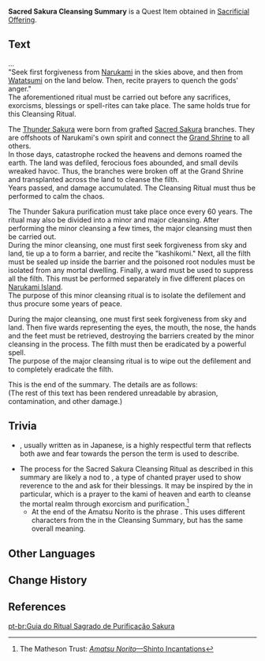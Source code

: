 {{Book Infobox
|image       = Item Someone's Diary.png
|type        = Quest Items
|rarity      = 3
|description = A tattered scroll containing information related to the Sacred Sakura Cleansing Ritual. Some pages seem to bear the cinnabar seal of some shrine.
|source1     = [[Sacrificial Offering]]
}}
'''Sacred Sakura Cleansing Summary''' is a Quest Item obtained in [[Sacrificial Offering]].

==Text==
...<br />
"Seek first forgiveness from [[Ei|Narukami]] in the skies above, and then from [[Orobashi|Watatsumi]] on the land below. Then, recite prayers to quench the gods' anger."<br />
The aforementioned ritual must be carried out before any sacrifices, exorcisms, blessings or spell-rites can take place. The same holds true for this Cleansing Ritual.

The [[Thunder Sakura]] were born from grafted [[Sacred Sakura]] branches. They are offshoots of Narukami's own spirit and connect the [[Grand Narukami Shrine|Grand Shrine]] to all others.<br />
In those days, catastrophe rocked the heavens and demons roamed the earth. The land was defiled, ferocious foes abounded, and small devils wreaked havoc. Thus, the branches were broken off at the Grand Shrine and transplanted across the land to cleanse the filth.<br />
Years passed, and damage accumulated. The Cleansing Ritual must thus be performed to calm the chaos.

The Thunder Sakura purification must take place once every 60 years. The ritual may also be divided into a minor and major cleansing. After performing the minor cleansing a few times, the major cleansing must then be carried out.<br />
During the minor cleansing, one must first seek forgiveness from sky and land, tie up a {{w|Shimenawa}} to form a barrier, and recite the "kashikomi." Next, all the filth must be sealed up inside the barrier and the poisoned root nodules must be isolated from any mortal dwelling. Finally, a ward must be used to suppress all the filth. This must be performed separately in five different places on [[Narukami Island]].<br />
The purpose of this minor cleansing ritual is to isolate the defilement and thus procure some years of peace.

During the major cleansing, one must first seek forgiveness from sky and land. Then five wards representing the eyes, the mouth, the nose, the hands and the feet must be retrieved, destroying the barriers created by the minor cleansing in the process. The filth must then be eradicated by a powerful spell.<br />
The purpose of the major cleansing ritual is to wipe out the defilement and to completely eradicate the filth.

This is the end of the summary. The details are as follows:<br />
(The rest of this text has been rendered unreadable by abrasion, contamination, and other damage.)

==Trivia==
*{{Lang|Kashikomi|ja=畏伎}}, usually written as {{Lang|mini=1|ja={{wt|畏まる|畏み}}}} in Japanese, is a highly respectful term that reflects both awe and fear towards the person the term is used to describe.
*The process for the Sacred Sakura Cleansing Ritual as described in this summary are likely a nod to {{w|norito}}, a type of {{w|Shinto}} chanted prayer used to show reverence to the {{w|kami}} and ask for their blessings. It may be inspired by the {{Lang|Amatsu Norito|ja=天津祝詞}} in particular, which is a prayer to the kami of heaven and earth to cleanse the mortal realm through exorcism and purification.<ref> The Matheson Trust: [https://www.themathesontrust.org/library/amatsu-norito-shinto-incantations ''Amatsu Norito''&mdash;Shinto Incantations]</ref>
**At the end of the Amatsu Norito is the phrase {{Lang|''Kashikomi kashikomi mo maosu''|ja=恐み恐みも申す}}. This {{Lang|"kashikomi"|ja=恐み}} uses different characters from the {{Lang|"kashikomi"|ja=畏伎/畏み}} in the Cleansing Summary, but has the same overall meaning.

==Other Languages==
{{Other Languages
|default_hidden = 1
|en      = Sacred Sakura Cleansing Summary
|zhs     = 神樱大祓要略
|zhs_rm  = Shén yīng dàfú yàolüè
|zht     = 神櫻大祓要略
|zht_rm  = Shén yīng dàfú yàolüè
|ja      = 神櫻大祓要略
|ja_rm   = Shin'ou Ooharae Youryaku
|ko      = 신성한 벚나무 대액막이 개요
|ko_rm   = Sinseonghan Beotnamu Dae'aekmak'i Gaeyo
|es      = Guía para la ceremonia de purificación del Cerezo Sagrado
|fr      = Guide de purification du cerisier sacré
|ru      = Указания по очищению Священной сакуры
|th      = พิธีชำระซากุระศักดิ์สิทธิ์โดยสังเขป
|th_rm   = Phithi chamra sakura saksit doi sangkhep
|vi      = Yếu Lược Tế Lễ Thần Anh Đào
|de      = Anleitung zur Reinigung der heiligen Sakura
|id      = Panduan Ritual Pemurnian Sacred Sakura
|pt      = Guia do Ritual Sagrado de Purificação Sakura
}}

==Change History==
{{Change History|2.0}}

==References==
{{Reflist}}
[[pt-br:Guia do Ritual Sagrado de Purificação Sakura]]